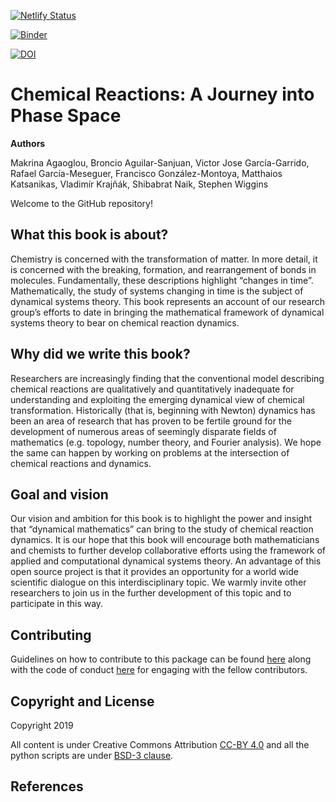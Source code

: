 [![Netlify Status](https://api.netlify.com/api/v1/badges/fa9243f0-0a10-408a-8cdc-284bb6271f40/deploy-status)](https://app.netlify.com/sites/youthful-bell-134f82/deploys)

[![Binder](https://mybinder.org/badge_logo.svg)](https://mybinder.org/v2/gh/champsproject/chem_react_dyn/release)

[![DOI](https://zenodo.org/badge/DOI/10.5281/zenodo.3568210.svg)](https://doi.org/10.5281/zenodo.3568210)

# Chemical Reactions: A Journey into Phase Space

**Authors**

Makrina Agaoglou, Broncio Aguilar-Sanjuan, Victor Jose García-Garrido, Rafael García-Meseguer, Francisco González-Montoya, Matthaios Katsanikas, Vladimír Krajňák, Shibabrat Naik, Stephen Wiggins


Welcome to the GitHub repository! 

## What this book is about?

Chemistry is concerned with the transformation of matter. In more detail, it is concerned with the breaking, formation, and rearrangement of bonds in molecules. Fundamentally, these descriptions highlight “changes in time”. Mathematically, the study of systems changing in time is the subject of dynamical systems theory.  This book represents an account of our research group’s efforts to date in bringing the mathematical framework of dynamical systems theory to bear on chemical reaction dynamics. 

## Why did we write this book?

Researchers are increasingly finding that the conventional model describing chemical reactions are qualitatively and quantitatively inadequate for understanding and exploiting the emerging dynamical view of chemical transformation. Historically (that is, beginning with Newton) dynamics has been an area of research that has proven to be fertile ground for the development of numerous areas of seemingly disparate fields of mathematics (e.g. topology, number theory, and Fourier analysis). We hope the same can happen by working on problems at the intersection of chemical reactions and dynamics.

## Goal and vision

Our vision and ambition for this book is to highlight the power and insight that “dynamical mathematics” can bring to the study of chemical reaction dynamics.  It is our hope that this book will encourage both mathematicians and chemists to further develop collaborative efforts  using the framework of applied and computational dynamical systems theory. An advantage of this open source project is that it provides an opportunity for a world wide scientific dialogue on this interdisciplinary topic. We warmly invite other researchers to join us in the further development of this topic and to participate in this way.



## Contributing

Guidelines on how to contribute to this package can be found  [here](https://github.com/champsproject/chem_react_dyn/blob/docs/docs/contributing.md) along with the code of conduct [here](https://github.com/champsproject/chem_react_dyn/blob/docs/docs/CODE_OF_CONDUCT.md) for engaging with the fellow contributors.


## Copyright and License
Copyright 2019

All content is under Creative Commons Attribution [CC-BY 4.0](https://creativecommons.org/licenses/by/4.0/legalcode.txt) and all the python scripts are under [BSD-3 clause](https://github.com/champsproject/chem_react_dyn/blob/docs/docs/LICENSE).

## References




